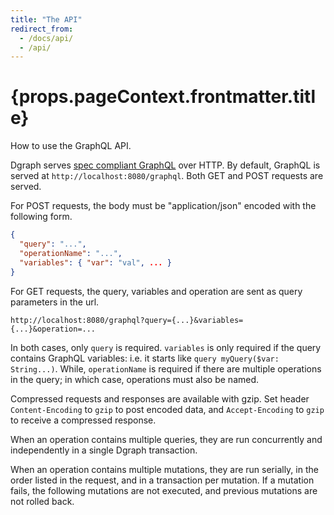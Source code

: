 ```yaml
---
title: "The API"
redirect_from:
  - /docs/api/
  - /api/
---
```


<h1>{props.pageContext.frontmatter.title}</h1>

How to use the GraphQL API. 

Dgraph serves [spec compliant
GraphQL](https://graphql.github.io/graphql-spec/June2018/) over HTTP. By
default, GraphQL is served at `http://localhost:8080/graphql`. Both GET and POST
requests are served.

For POST requests, the body must be "application/json" encoded with the following form.

```json
{
  "query": "...",
  "operationName": "...",
  "variables": { "var": "val", ... }
}
```

For GET requests, the query, variables and operation are sent as query parameters in the url.

```
http://localhost:8080/graphql?query={...}&variables={...}&operation=...
```

In both cases, only `query` is required. `variables` is only required if the query contains GraphQL variables: i.e. it starts like `query myQuery($var: String...)`. While, `operationName` is required if there are multiple operations in the query; in which case, operations must also be named.

Compressed requests and responses are available with gzip. Set header `Content-Encoding` to `gzip` to post encoded data, and `Accept-Encoding` to `gzip` to receive a compressed response.

When an operation contains multiple queries, they are run concurrently and independently in a single Dgraph transaction.

When an operation contains multiple mutations, they are run serially, in the order listed in the request, and in a transaction per mutation. If a mutation fails, the following mutations are not executed, and previous mutations are not rolled back.
